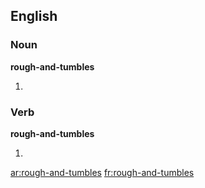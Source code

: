 ==English==

===Noun===
'''rough-and-tumbles'''
# {{plural of|[[rough-and-tumble]]}}

===Verb===
'''rough-and-tumbles'''
# {{third-person singular of|[[rough-and-tumble]]}}

[[ar:rough-and-tumbles]]
[[fr:rough-and-tumbles]]